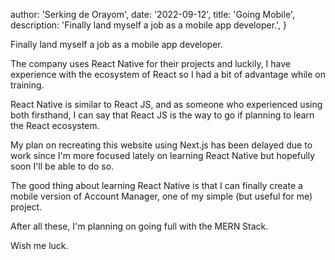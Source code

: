 
  author: 'Serking de Orayom',
  date: '2022-09-12',
  title: 'Going Mobile',
  description: 'Finally land myself a job as a mobile app developer.',
}


Finally land myself a job as a mobile app developer.

The company uses React Native for their projects and luckily, I have experience with the ecosystem of React so I had a bit of advantage while on training.

React Native is similar to React JS, and as someone who experienced using both firsthand, I can say that React JS is the way to go if planning to learn the React ecosystem.

My plan on recreating this website using Next.js has been delayed due to work since I'm more focused lately on learning React Native but hopefully soon I'll be able to do so.

The good thing about learning React Native is that I can finally create a mobile version of Account Manager, one of my simple (but useful for me) project.

After all these, I'm planning on going full with the MERN Stack.

Wish me luck.
